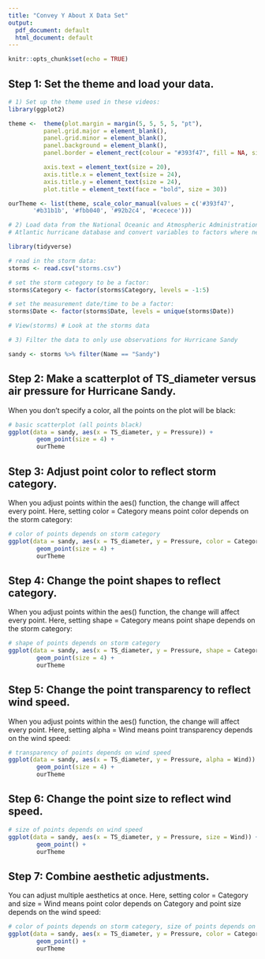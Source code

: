 ```yaml
---
title: "Convey Y About X Data Set"
output:
  pdf_document: default
  html_document: default
---
```


```r
knitr::opts_chunk$set(echo = TRUE)
```

## Step 1: Set the theme and load your data.

```r
# 1) Set up the theme used in these videos:
library(ggplot2)

theme <-  theme(plot.margin = margin(5, 5, 5, 5, "pt"),
          panel.grid.major = element_blank(),
          panel.grid.minor = element_blank(),
          panel.background = element_blank(),
          panel.border = element_rect(colour = "#393f47", fill = NA, size = 2),

          axis.text = element_text(size = 20),
          axis.title.x = element_text(size = 24),
          axis.title.y = element_text(size = 24),
          plot.title = element_text(face = "bold", size = 30))

ourTheme <- list(theme, scale_color_manual(values = c('#393f47',
       '#b31b1b', '#fbb040', '#92b2c4', '#cecece')))

# 2) Load data from the National Oceanic and Atmospheric Administration's 
# Atlantic hurricane database and convert variables to factors where necessary.

library(tidyverse)

# read in the storm data:
storms <- read.csv("storms.csv")

# set the storm category to be a factor:
storms$Category <- factor(storms$Category, levels = -1:5) 

# set the measurement date/time to be a factor:
storms$Date <- factor(storms$Date, levels = unique(storms$Date)) 

# View(storms) # Look at the storms data

# 3) Filter the data to only use observations for Hurricane Sandy

sandy <- storms %>% filter(Name == "Sandy")
```

## Step 2: Make a scatterplot of TS_diameter versus air pressure for Hurricane Sandy.
When you don't specify a color, all the points on the plot will be black: 

```r
# basic scatterplot (all points black)
ggplot(data = sandy, aes(x = TS_diameter, y = Pressure)) + 
        geom_point(size = 4) + 
        ourTheme
```

## Step 3: Adjust point color to reflect storm category.
When you adjust points within the aes() function, the change will affect every point. Here, setting color = Category means point color depends on the storm category:

```r
# color of points depends on storm category
ggplot(data = sandy, aes(x = TS_diameter, y = Pressure, color = Category)) + 
        geom_point(size = 4) + 
        ourTheme
```

## Step 4: Change the point shapes to reflect category.
When you adjust points within the aes() function, the change will affect every point. Here, setting shape = Category means point shape depends on the storm category:

```r
# shape of points depends on storm category
ggplot(data = sandy, aes(x = TS_diameter, y = Pressure, shape = Category)) + 
        geom_point(size = 4) + 
        ourTheme
```

## Step 5: Change the point transparency to reflect wind speed.
When you adjust points within the aes() function, the change will affect every point. Here, setting alpha = Wind means point transparency depends on the wind speed:

```r
# transparency of points depends on wind speed
ggplot(data = sandy, aes(x = TS_diameter, y = Pressure, alpha = Wind)) + 
        geom_point(size = 4) + 
        ourTheme
```

## Step 6: Change the point size to reflect wind speed.

```r
# size of points depends on wind speed
ggplot(data = sandy, aes(x = TS_diameter, y = Pressure, size = Wind)) + 
        geom_point() + 
        ourTheme
```

## Step 7: Combine aesthetic adjustments.
You can adjust multiple aesthetics at once. Here, setting color = Category and size = Wind means point color depends on Category and point size depends on the wind speed:

```r
# color of points depends on storm category, size of points depends on wind speed
ggplot(data = sandy, aes(x = TS_diameter, y = Pressure, color = Category, size = Wind)) + 
        geom_point() + 
        ourTheme
```
